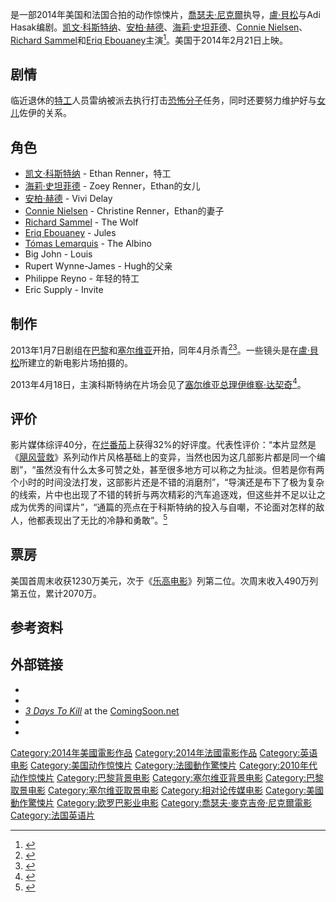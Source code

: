 {{NoteTA
|G1=Show
|T=zh:三日杀戮;zh-hk:3日限殺令;zh-tw:特務殺很大;
|1=zh:三日杀戮;zh-hk:3日限殺令;zh-tw:特務殺很大;
}}
{{Infobox film
| name           = 特務殺很大
| original_name  = ''3 Days to Kill''
| image          = 3 Days to Kill poster.jpg
| alt            = 
| caption        = 美国海报
| director       = [[喬瑟夫·麥克吉帝·尼克爾|喬瑟夫·尼克爾]]
| producer       = {{ubl | Adi Hasak | [[盧·貝松|盧·貝松]] | [[Ryan_Kavanaugh|Ryan Kavanaugh]] | Marc Libert | [[Virginie_Silla|Virginie Silla]]}}
| screenplay     = {{ubl | Adi Hasak | 盧·貝松}}
| story          = {{ubl | 盧·貝松}}
| starring       = {{ubl | [[凱文·科斯特納|凱文·科斯特納]] | [[安柏·赫德|安柏·赫德]] | [[海莉·史坦菲德|海莉·史坦菲德]] | [[Connie_Nielsen|Connie Nielsen]] | [[Richard_Sammel|Richard Sammel]] | [[Eriq_Ebouaney|Eriq Ebouaney]]}}
| music          = Guillaume Roussel  
| cinematography = [[Thierry_Arbogast|Thierry Arbogast]]
| editing        = Audrey Simonaud
| studio         = [[EuropaCorp|EuropaCorp]]<br />[[Wonderland_Sound_and_Vision|Wonderland Sound and Vision]]
| distributor    = [[Relativity_Media|Relativity Media]] 
| released       = {{Film date|2014|02|12|[[洛杉矶|洛杉矶]]|2014|02|21|美国|2014|03|19|法国}}<!--- per [[WP:FILMRELEASE|WP:FILMRELEASE]] --->
| runtime        = 117 分钟
| country        = {{FRA}}<br>{{USA}}
| language       = 英语
| budget         = $2800万<ref>{{Cite web |url=http://www.boxofficemojo.com/movies/?id=threedaystokill.htm |title=存档副本 |accessdate=2014-02-24 |archive-date=2014-02-26 |archive-url=https://web.archive.org/web/20140226184307/http://www.boxofficemojo.com/movies/?id=threedaystokill.htm |dead-url=no }}</ref>
| gross          = $5259万<ref>{{Cite web |url=http://www.boxofficemojo.com/movies/?page=main&id=threedaystokill.htm |title=存档副本 |accessdate=2014-02-24 |archive-date=2014-02-24 |archive-url=https://web.archive.org/web/20140224180611/http://www.boxofficemojo.com/movies/?page=main&id=threedaystokill.htm |dead-url=no }}</ref>
| cn_name        = 三日杀戮
| hk_name        = 3日限殺令
| tw_name        = 特務殺很大
}}

{{作品名稱|name=''3 Days to Kill''|hk=3日限殺令|tw=特務殺很大|cn=三日杀戮}}是一部2014年美国和法国合拍的动作惊悚片，[[喬瑟夫·麥克吉帝·尼克爾|喬瑟夫·尼克爾]]执导，[[盧·貝松|盧·貝松]]与Adi Hasak编剧。[[凯文·科斯特纳|凯文·科斯特纳]]、[[安柏·赫德|安柏·赫德]]、[[海莉·史坦菲德|海莉·史坦菲德]]、[[Connie_Nielsen|Connie Nielsen]]、[[Richard_Sammel|Richard Sammel]]和[[Eriq_Ebouaney|Eriq Ebouaney]]主演<ref>{{cite web|title=Amber Heard Joins Three Days to Kill|url=http://www.movieweb.com/news/amber-heard-joins-three-days-to-kill|publisher=movieweb.com|accessdate=April 10, 2013|archive-date=2014-02-21|archive-url=https://web.archive.org/web/20140221193802/http://www.movieweb.com/news/amber-heard-joins-three-days-to-kill|dead-url=no}}</ref>。美国于2014年2月21日上映。

==剧情==
临近退休的[[特工|特工]]人员雷纳被派去执行打击[[恐怖分子|恐怖分子]]任务，同时还要努力维护好与[[女儿|女儿]]佐伊的关系。

== 角色 ==
* [[凯文·科斯特纳|凯文·科斯特纳]] - Ethan Renner，特工
* [[海莉·史坦菲德|海莉·史坦菲德]] - Zoey Renner，Ethan的女儿
* [[安柏·赫德|安柏·赫德]] - Vivi Delay
* [[Connie_Nielsen|Connie Nielsen]] - Christine Renner，Ethan的妻子
* [[Richard_Sammel|Richard Sammel]] - The Wolf
* [[Eriq_Ebouaney|Eriq Ebouaney]] - Jules
* [[Tómas_Lemarquis|Tómas Lemarquis]] - The Albino
* Big John - Louis
* Rupert Wynne-James - Hugh的父亲
* Philippe Reyno - 年轻的特工
* Eric Supply - Invite

== 制作 ==
2013年1月7日剧组在[[巴黎|巴黎]]和[[塞尔维亚|塞尔维亚]]开拍，同年4月杀青<ref>{{cite news|title=Kevin Costner In Belgrade|url=http://inserbia.info/news/2013/04/kevin-costner-in-belgrade/|accessdate=18 February 2014|newspaper=inserbia.info|date=15 April 2013|archive-date=2014-03-01|archive-url=https://web.archive.org/web/20140301224654/http://inserbia.info/news/2013/04/kevin-costner-in-belgrade/|dead-url=no}}</ref><ref>{{cite news|last=Dzodan|first=Neven|title=Costner feels fine in Belgrade|url=http://english.blic.rs/Culture-Showbiz/9577/Costner-feels-fine-in-Belgrade|accessdate=18 February 2014|newspaper=blic.rs|date=15 April 2013|deadurl=yes|archiveurl=https://web.archive.org/web/20140228200943/http://english.blic.rs/Culture-Showbiz/9577/Costner-feels-fine-in-Belgrade|archivedate=2014年2月28日}}</ref>。一些镜头是在[[盧·貝松|盧·貝松]]所建立的新电影片场拍摄的。

2013年4月18日，主演科斯特纳在片场会见了[[塞尔维亚总理|塞尔维亚总理]][[伊维察·达契奇|伊维察·达契奇]]<ref name=Serbian-PM>{{cite news|title=Serbian PM Ivica Dacic Met Kevin Costner Today|url=http://inserbia.info/news/2013/04/serbian-pm-ivica-dacic-met-kevin-costner-today/|accessdate=18 February 2014|newspaper=inserbia.info|date=18 April 2013|archive-date=2013-12-17|archive-url=https://web.archive.org/web/20131217042341/http://inserbia.info/news/2013/04/serbian-pm-ivica-dacic-met-kevin-costner-today/|dead-url=no}}</ref>。

==评价==
影片媒体综评40分，在[[烂番茄|烂番茄]]上获得32%的好评度。代表性评价：“本片显然是《[[飓风营救|飓风营救]]》系列动作片风格基础上的变异，当然也因为这几部影片都是同一个编剧”，“虽然没有什么太多可赞之处，甚至很多地方可以称之为扯淡。但若是你有两个小时的时间没法打发，这部影片还是不错的消磨剂”，“导演还是布下了极为复杂的线索，片中也出现了不错的转折与两次精彩的汽车追逐戏，但这些并不足以让之成为优秀的间谍片”，“通篇的亮点在于科斯特纳的投入与自嘲，不论面对怎样的敌人，他都表现出了无比的冷静和勇敢”。<ref>{{Cite web |url=http://ent.sina.com.cn/m/f/hlw/2014-02-24/16174101716_2.shtml |title=新片《三日杀戮》《庞贝末日》《奥马尔》 |accessdate=2014-02-24 |archive-date=2014-03-01 |archive-url=https://web.archive.org/web/20140301160710/http://ent.sina.com.cn/m/f/hlw/2014-02-24/16174101716_2.shtml |dead-url=no }}</ref>

== 票房 ==
美国首周末收获1230万美元，次于《[[乐高电影|乐高电影]]》列第二位。次周末收入490万列第五位，累计2070万。

== 参考资料 ==
{{Reflist|2}}

== 外部链接 ==
* {{mojo title|threedaystokill}}
* {{rottentomatoes|3_days_to_kill}}
* [http://www.comingsoon.net/films.php?id=90637 ''3 Days To Kill'']{{Wayback|url=http://www.comingsoon.net/films.php?id=90637 |date=20140221095602 }} at the [[ComingSoon.net|ComingSoon.net]]
* {{IMDb title|2172934|3 Days to Kill}}
* {{tcmdb title|2000065|3 Days to Kill}}

{{McG}}
{{DEFAULTSORT:3 Days to Kill}}
[[Category:2014年美國電影作品|Category:2014年美國電影作品]]
[[Category:2014年法國電影作品|Category:2014年法國電影作品]]
[[Category:英语电影|Category:英语电影]]
[[Category:美国动作惊悚片|Category:美国动作惊悚片]]
[[Category:法國動作驚悚片|Category:法國動作驚悚片]]
[[Category:2010年代动作惊悚片|Category:2010年代动作惊悚片]]
[[Category:巴黎背景电影|Category:巴黎背景电影]]
[[Category:塞尔维亚背景电影|Category:塞尔维亚背景电影]]
[[Category:巴黎取景电影|Category:巴黎取景电影]]
[[Category:塞尔维亚取景电影|Category:塞尔维亚取景电影]]
[[Category:相对论传媒电影|Category:相对论传媒电影]]
[[Category:美國動作驚悚片|Category:美國動作驚悚片]]
[[Category:欧罗巴影业电影|Category:欧罗巴影业电影]]
[[Category:喬瑟夫·麥克吉帝·尼克爾電影|Category:喬瑟夫·麥克吉帝·尼克爾電影]]
[[Category:法国英语片|Category:法国英语片]]